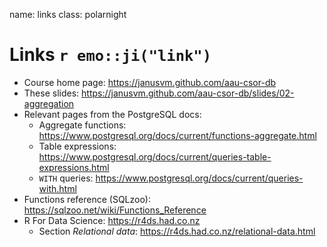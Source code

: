 name: links
class: polarnight

# Links `r emo::ji("link")`

- Course home page: <https://janusvm.github.com/aau-csor-db>
- These slides: <https://janusvm.github.com/aau-csor-db/slides/02-aggregation>
- Relevant pages from the PostgreSQL docs:
  - Aggregate functions: <https://www.postgresql.org/docs/current/functions-aggregate.html>
  - Table expressions: <https://www.postgresql.org/docs/current/queries-table-expressions.html>
  - `WITH` queries: <https://www.postgresql.org/docs/current/queries-with.html>
- Functions reference (SQLzoo): <https://sqlzoo.net/wiki/Functions_Reference>
- R For Data Science: <https://r4ds.had.co.nz>
  - Section _Relational data_: <https://r4ds.had.co.nz/relational-data.html>
